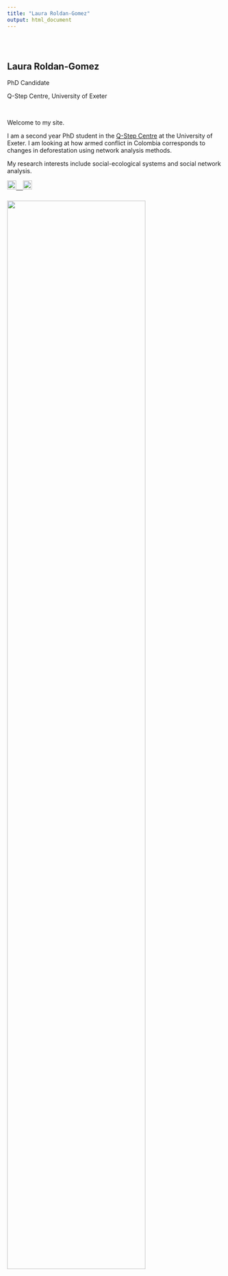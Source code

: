 ```yaml
---
title: "Laura Roldan-Gomez"
output: html_document
---
```


<style type="text/css">
.title {
  display: none;
}

#getting-started img {
  margin-right: 10px;
}

</style>

<div class="row" style="padding-top: 30px;">
<div class="col-sm-6">

## **Laura Roldan-Gomez**

PhD Candidate

Q-Step Centre, University of Exeter

<br>

Welcome to my site.

I am a second year PhD student in the [Q-Step Centre](http://socialsciences.exeter.ac.uk/q-step/) at the University of Exeter. I am looking at how armed conflict in Colombia corresponds to changes in deforestation using network analysis methods.
 
My research interests include social-ecological systems and social network analysis.


<a href = "https://www.instagram.com/laroldangomez/?hl=en">
![](images/instagram.svg){width=21px}&nbsp;&nbsp;&nbsp;
<a href = "https://www.linkedin.com/feed/">
![](images/linkedin.svg){width=21px}

</div>
<div class="col-sm-6">

### 

![](images/photo_cairns.jpg){width=80%}
</a>
</div>



